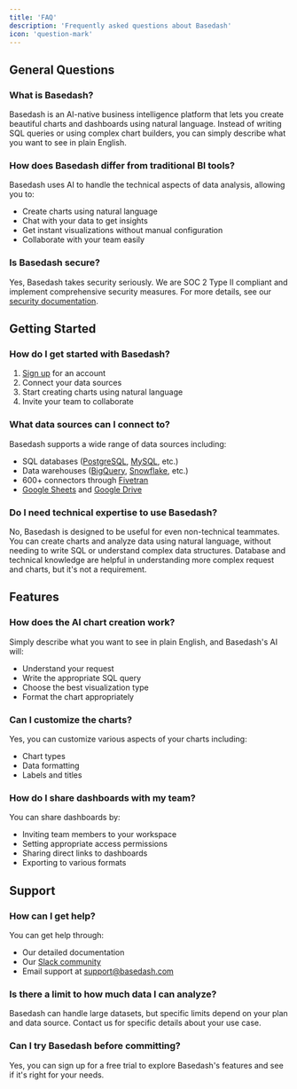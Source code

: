 ```yaml
---
title: 'FAQ'
description: 'Frequently asked questions about Basedash'
icon: 'question-mark'
---
```


## General Questions

### What is Basedash?
Basedash is an AI-native business intelligence platform that lets you create beautiful charts and dashboards using natural language. Instead of writing SQL queries or using complex chart builders, you can simply describe what you want to see in plain English.

### How does Basedash differ from traditional BI tools?
Basedash uses AI to handle the technical aspects of data analysis, allowing you to:
- Create charts using natural language
- Chat with your data to get insights
- Get instant visualizations without manual configuration
- Collaborate with your team easily

### Is Basedash secure?
Yes, Basedash takes security seriously. We are SOC 2 Type II compliant and implement comprehensive security measures. For more details, see our [security documentation](/essentials/security).

## Getting Started

### How do I get started with Basedash?
1. [Sign up](https://charts.basedash.com/signup) for an account
2. Connect your data sources
3. Start creating charts using natural language
4. Invite your team to collaborate

### What data sources can I connect to?
Basedash supports a wide range of data sources including:
- SQL databases ([PostgreSQL](/data-sources/connectors/postgres), [MySQL](/data-sources/connectors/mysql), etc.)
- Data warehouses ([BigQuery](/data-sources/connectors/bigquery), [Snowflake](/data-sources/connectors/snowflake), etc.)
- 600+ connectors through [Fivetran](/data-sources/connectors/fivetran)
- [Google Sheets](/data-sources/connectors/google_sheets) and [Google Drive](/data-sources/connectors/google_drive)

### Do I need technical expertise to use Basedash?
No, Basedash is designed to be useful for even non-technical teammates. You can create charts and analyze data using natural language, without needing to write SQL or understand complex data structures. Database and technical knowledge are helpful in understanding more complex request and charts, but it's not a requirement.

## Features

### How does the AI chart creation work?
Simply describe what you want to see in plain English, and Basedash's AI will:
- Understand your request
- Write the appropriate SQL query
- Choose the best visualization type
- Format the chart appropriately

### Can I customize the charts?
Yes, you can customize various aspects of your charts including:
- Chart types
- Data formatting
- Labels and titles

### How do I share dashboards with my team?
You can share dashboards by:
- Inviting team members to your workspace
- Setting appropriate access permissions
- Sharing direct links to dashboards
- Exporting to various formats

## Support

### How can I get help?
You can get help through:
- Our detailed documentation
- Our [Slack community](https://join.slack.com/t/basedash-community/shared_invite/zt-2yp3j2f8n-0JAyR_wCH8fhY6r2AVqA_w)
- Email support at support@basedash.com

### Is there a limit to how much data I can analyze?
Basedash can handle large datasets, but specific limits depend on your plan and data source. Contact us for specific details about your use case.

### Can I try Basedash before committing?
Yes, you can sign up for a free trial to explore Basedash's features and see if it's right for your needs. 